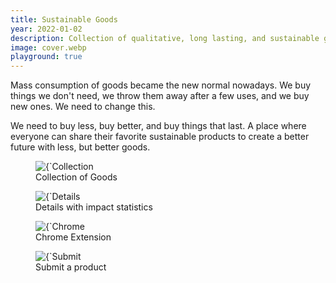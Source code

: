 ```yaml
---
title: Sustainable Goods
year: 2022-01-02
description: Collection of qualitative, long lasting, and sustainable goods
image: cover.webp
playground: true
---
```


Mass consumption of goods became the new normal nowadays. We buy things we don't need, we throw them away after a few uses, and we buy new ones. We need to change this.

We need to buy less, buy better, and buy things that last. A place where everyone can share their favorite sustainable products to create a better future with less, but better goods.

<figure>
    <Image 
        src={`/projects/sustainable-goods/collect.webp`}
        alt={`Collection of Goods`}
        width={593}
        height={305}
        priority
    />
    <figcaption>Collection of Goods</figcaption>
</figure>

<figure>
    <Image 
        src={`/projects/sustainable-goods/deets.webp`}
        alt={`Details with impact statistics`}
        width={593}
        height={305}
        priority
    />
    <figcaption>Details with impact statistics</figcaption>
</figure>

<figure>
    <Image 
        src={`/projects/sustainable-goods/ext.webp`}
        alt={`Chrome Extension`}
        width={593}
        height={305}
        priority
    />
    <figcaption>Chrome Extension</figcaption>
</figure>

<figure>
    <Image 
        src={`/projects/sustainable-goods/sbm.webp`}
        alt={`Submit a product`}
        width={593}
        height={305}
        priority
    />
    <figcaption>Submit a product</figcaption>
</figure>